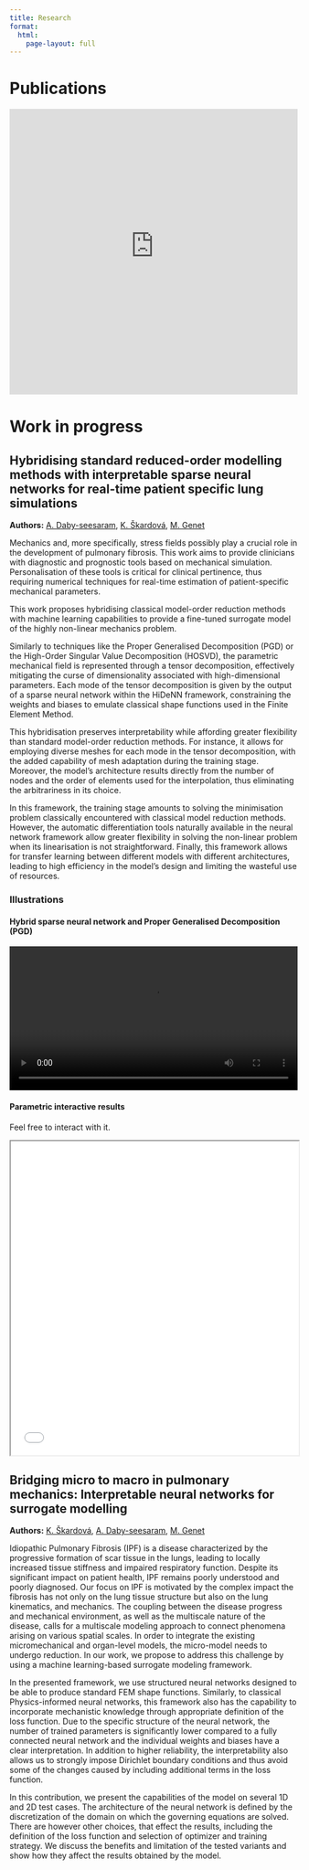 ```yaml
---
title: Research
format:
  html:
    page-layout: full
---
```


# Publications

<IFRAME width="100%" height="500" src="https://haltools.archives-ouvertes.fr/Public/afficheRequetePubli.php?auteur_exp=Alexandre+Daby-Seesaram&idHal=alexandre-daby-seesaram&CB_auteur=oui&CB_titre=oui&CB_article=oui&CB_DOI=oui&CB_vignette=oui&langue=Anglais&tri_exp=annee_publi&tri_exp2=typdoc&tri_exp3=date_publi&ordre_aff=TA&CB_rubriqueDiv=oui&Fen=Aff&css=https://alexandredabyseesaram.github.io/styles.css" FRAMEBORDER="0" scrolling="auto" ></IFRAME>

# Work in progress

## Hybridising standard reduced-order modelling methods with interpretable sparse neural networks for real-time patient specific lung simulations

**Authors:**  <a href="index.qmd">A. Daby-seesaram<a>, <a href="https://m3disim.saclay.inria.fr/people/katerina-skardova/">K. Škardová<a>, <a href="https://m3disim.saclay.inria.fr/people/martin-genet/">M. Genet<a>  

Mechanics and, more specifically, stress fields possibly play a crucial role in the development of pulmonary fibrosis. This work aims to provide clinicians with diagnostic and prognostic tools based on mechanical simulation. Personalisation of these tools is critical for clinical pertinence, thus requiring numerical techniques for real-time estimation of patient-specific mechanical parameters.

This work proposes hybridising classical model-order reduction methods with machine learning capabilities to provide a fine-tuned surrogate model of the highly non-linear mechanics problem.

Similarly to techniques like the Proper Generalised Decomposition (PGD) or the High-Order Singular Value Decomposition (HOSVD), the parametric mechanical field is represented through a tensor decomposition, effectively mitigating the curse of dimensionality associated with high-dimensional parameters. Each mode of the tensor decomposition is given by the output of a sparse neural network within the HiDeNN framework, constraining the weights and biases to emulate classical shape functions used in the Finite Element Method.

This hybridisation preserves interpretability while affording greater flexibility than standard model-order reduction methods. For instance, it allows for employing diverse meshes for each mode in the tensor decomposition, with the added capability of mesh adaptation during the training stage. Moreover, the model's architecture results directly from the number of nodes and the order of elements used for the interpolation, thus eliminating the arbitrariness in its choice.

In this framework, the training stage amounts to solving the minimisation problem classically encountered with classical model reduction methods. However, the automatic differentiation tools naturally available in the neural network framework allow greater flexibility in solving the non-linear problem when its linearisation is not straightforward. Finally, this framework allows for transfer learning between different models with different architectures, leading to high efficiency in the model's design and limiting the wasteful use of resources.

### Illustrations

#### Hybrid sparse neural network and Proper Generalised Decomposition (PGD)

<video width="100%" controls>
  <source src="Resources/Videos/HiDeNN.mp4" type="video/mp4">
</video>

#### Parametric interactive results
Feel free to interact with it.

<iframe width="100%" height="550" src="Resources/Results/Parametric_E_Theta.html"></IFRAME>

## Bridging micro to macro in pulmonary mechanics: Interpretable neural networks for surrogate modelling

**Authors:** <a href="https://m3disim.saclay.inria.fr/people/katerina-skardova/">K. Škardová<a>,  <a href="index.qmd">A. Daby-seesaram<a>, <a href="https://m3disim.saclay.inria.fr/people/martin-genet/">M. Genet<a>  

Idiopathic Pulmonary Fibrosis (IPF) is a disease characterized by the progressive formation of scar tissue in the lungs, leading to locally increased tissue stiffness and impaired respiratory function. Despite its significant impact on patient health, IPF remains poorly understood and poorly diagnosed. Our focus on IPF is motivated by the complex impact the fibrosis has not only on the lung tissue structure but also on the lung kinematics, and mechanics. The coupling between the disease progress and mechanical environment, as well as the multiscale nature of the disease, calls for a multiscale modeling approach to connect phenomena arising on various spatial scales. In order to integrate the existing micromechanical and organ-level models, the micro-model needs to undergo reduction. In our work, we propose to address this challenge by using a machine learning-based surrogate modeling framework.

In the presented framework, we use structured neural networks designed to be able to produce standard FEM shape functions. Similarly, to classical Physics-informed neural networks, this framework also has the capability to incorporate mechanistic knowledge through appropriate definition of the loss function. Due to the specific structure of the neural network, the number of trained parameters is significantly lower compared to a fully connected neural network and the individual weights and biases have a clear interpretation. In addition to higher reliability, the interpretability also allows us to strongly impose Dirichlet boundary conditions and thus avoid some of the changes caused by including additional terms in the loss function.

In this contribution, we present the capabilities of the model on several 1D and 2D test cases. The architecture of the neural network is defined by the discretization of the domain on which the governing equations are solved. There are however other choices, that effect the results, including the definition of the loss function and selection of optimizer and training strategy. We discuss the benefits and limitation of the tested variants and show how they affect the results obtained by the model.




